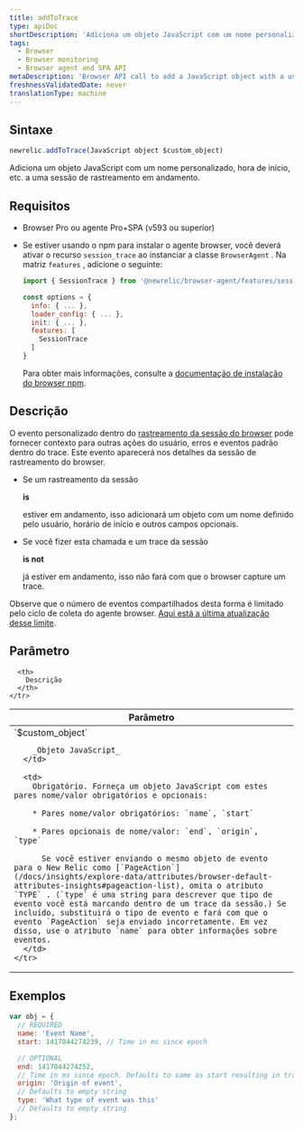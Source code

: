 ```yaml
---
title: addToTrace
type: apiDoc
shortDescription: 'Adiciona um objeto JavaScript com um nome personalizado, hora de início, etc. a uma sessão de rastreamento em andamento.'
tags:
  - Browser
  - Browser monitoring
  - Browser agent and SPA API
metaDescription: 'Browser API call to add a JavaScript object with a user-defined name, start time, etc. to a session trace already in progress.'
freshnessValidatedDate: never
translationType: machine
---
```


## Sintaxe

```js
newrelic.addToTrace(JavaScript object $custom_object)
```

Adiciona um objeto JavaScript com um nome personalizado, hora de início, etc. a uma sessão de rastreamento em andamento.

## Requisitos

* Browser Pro ou agente Pro+SPA (v593 ou superior)

* Se estiver usando o npm para instalar o agente browser, você deverá ativar o recurso `session_trace` ao instanciar a classe `BrowserAgent` . Na matriz `features` , adicione o seguinte:

  ```js
  import { SessionTrace } from '@newrelic/browser-agent/features/session_trace';

  const options = {
    info: { ... },
    loader_config: { ... },
    init: { ... },
    features: [
      SessionTrace
    ]
  }
  ```

  Para obter mais informações, consulte a [documentação de instalação do browser npm](https://www.npmjs.com/package/@newrelic/browser-agent#new-relic-browser-agent).

## Descrição

O evento personalizado dentro do [rastreamento da sessão do browser](/docs/browser/new-relic-browser/browser-pro-features/session-traces-exploring-webpages-life-cycle) pode fornecer contexto para outras ações do usuário, erros e eventos padrão dentro do trace. Este evento aparecerá nos detalhes da sessão de rastreamento do browser.

* Se um rastreamento da sessão

  <DNT>**is**</DNT>

  estiver em andamento, isso adicionará um objeto com um nome definido pelo usuário, horário de início e outros campos opcionais.

* Se você fizer esta chamada e um trace da sessão

  <DNT>**is not**</DNT>

  já estiver em andamento, isso não fará com que o browser capture um trace.

Observe que o número de eventos compartilhados desta forma é limitado pelo ciclo de coleta do agente browser. [Aqui está a última atualização desse limite](/docs/release-notes/new-relic-browser-release-notes/browser-agent-release-notes/browser-agent-v1026/#:~:text=Adjusted%20PageAction%20limits,events%20per%20harvest).

## Parâmetro

<table>
  <thead>
    <tr>
      <th width="25%">
        Parâmetro
      </th>

      <th>
        Descrição
      </th>
    </tr>
  </thead>

  <tbody>
    <tr>
      <td>
        `$custom_object`

        _Objeto JavaScript_
      </td>

      <td>
        Obrigatório. Forneça um objeto JavaScript com estes pares nome/valor obrigatórios e opcionais:

        * Pares nome/valor obrigatórios: `name`, `start`

        * Pares opcionais de nome/valor: `end`, `origin`, `type`

          Se você estiver enviando o mesmo objeto de evento para o New Relic como [`PageAction`](/docs/insights/explore-data/attributes/browser-default-attributes-insights#pageaction-list), omita o atributo `TYPE` . (`type` é uma string para descrever que tipo de evento você está marcando dentro de um trace da sessão.) Se incluído, substituirá o tipo de evento e fará com que o evento `PageAction` seja enviado incorretamente. Em vez disso, use o atributo `name` para obter informações sobre eventos.
      </td>
    </tr>
  </tbody>
</table>

## Exemplos

```js
var obj = {
  // REQUIRED
  name: 'Event Name',
  start: 1417044274239, // Time in ms since epoch

  // OPTIONAL
  end: 1417044274252,
  // Time in ms since epoch. Defaults to same as start resulting in trace object with a duration of zero.
  origin: 'Origin of event',
  // Defaults to empty string
  type: 'What type of event was this'
  // Defaults to empty string
};
```